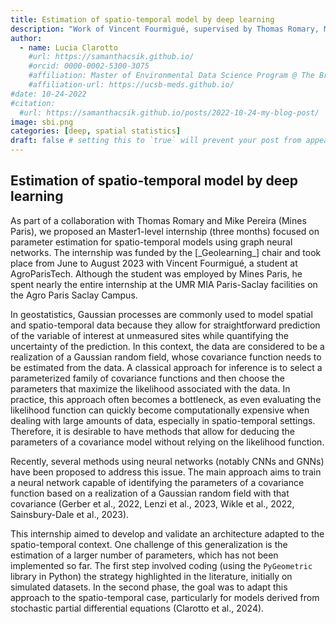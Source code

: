 ```yaml
---
title: Estimation of spatio-temporal model by deep learning
description: "Work of Vincent Fourmigué, supervised by Thomas Romary, Mike Pereira and myself"
author:
  - name: Lucia Clarotto
    #url: https://samanthacsik.github.io/
    #orcid: 0000-0002-5300-3075
    #affiliation: Master of Environmental Data Science Program @ The Bren School (UCSB) & The National Center for Ecological Analysis & Synthesis
    #affiliation-url: https://ucsb-meds.github.io/ 
#date: 10-24-2022
#citation: 
  #url: https://samanthacsik.github.io/posts/2022-10-24-my-blog-post/ 
image: sbi.png
categories: [deep, spatial statistics] 
draft: false # setting this to `true` will prevent your post from appearing on your listing page until you're ready!
---
```


## Estimation of spatio-temporal model by deep learning

As part of a collaboration with Thomas Romary and Mike Pereira (Mines Paris), we proposed an Master1-level internship (three months) focused on parameter estimation for spatio-temporal models using graph neural networks. The internship was funded by the \[\_Geolearning\_\] chair and took place from June to August 2023 with Vincent Fourmigué, a student at AgroParisTech. Although the student was employed by Mines Paris, he spent nearly the entire internship at the UMR MIA Paris-Saclay facilities on the Agro Paris Saclay Campus.

In geostatistics, Gaussian processes are commonly used to model spatial and spatio-temporal data because they allow for straightforward prediction of the variable of interest at unmeasured sites while quantifying the uncertainty of the prediction. In this context, the data are considered to be a realization of a Gaussian random field, whose covariance function needs to be estimated from the data. A classical approach for inference is to select a parameterized family of covariance functions and then choose the parameters that maximize the likelihood associated with the data. In practice, this approach often becomes a bottleneck, as even evaluating the likelihood function can quickly become computationally expensive when dealing with large amounts of data, especially in spatio-temporal settings. Therefore, it is desirable to have methods that allow for deducing the parameters of a covariance model without relying on the likelihood function.

Recently, several methods using neural networks (notably CNNs and GNNs) have been proposed to address this issue. The main approach aims to train a neural network capable of identifying the parameters of a covariance function based on a realization of a Gaussian random field with that covariance (Gerber et al., 2022, Lenzi et al., 2023, Wikle et al., 2022, Sainsbury-Dale et al., 2023).

This internship aimed to develop and validate an architecture adapted to the spatio-temporal context. One challenge of this generalization is the estimation of a larger number of parameters, which has not been implemented so far. The first step involved coding (using the `PyGeometric` library in Python) the strategy highlighted in the literature, initially on simulated datasets. In the second phase, the goal was to adapt this approach to the spatio-temporal case, particularly for models derived from stochastic partial differential equations (Clarotto et al., 2024).
